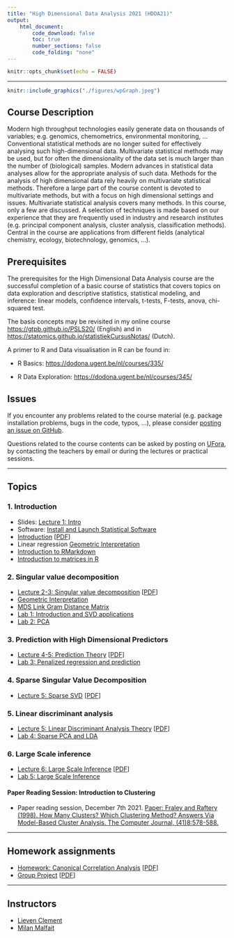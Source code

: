 ```yaml
---
title: "High Dimensional Data Analysis 2021 (HDDA21)"
output:
    html_document:
        code_download: false
        toc: true
        number_sections: false
        code_folding: "none"
---
```


```r
knitr::opts_chunk$set(echo = FALSE)
```

***

```r
knitr::include_graphics("./figures/wpGraph.jpeg")
```


## Course Description

Modern high throughput technologies easily generate data on thousands of variables; e.g. genomics, chemometrics, environmental monitoring, ... Conventional statistical methods are no longer suited for effectively analysing such high-dimensional data. Multivariate statistical methods may be used, but for often the dimensionality of the data set is much larger than the number of (biological) samples. Modern advances in statistical data analyses allow for the appropriate analysis of such data.  Methods for the analysis of high dimensional data rely heavily on multivariate statistical methods. Therefore a large part of the course content is devoted to multivariate methods, but with a focus on high dimensional settings and issues.  Multivariate statistical analysis covers many methods. In this course, only a few are discussed. A selection of techniques is made based on our experience that they are frequently used in industry and research institutes (e.g. principal component analysis, cluster analysis, classification methods). Central in the course are applications from different fields (analytical chemistry, ecology, biotechnology, genomics, …).

## Prerequisites

The prerequisites for the High Dimensional Data Analysis course are the successful completion of a basic course of statistics that covers topics on data exploration and descriptive statistics, statistical modeling, and inference: linear models, confidence intervals, t-tests, F-tests, anova, chi-squared test.

The basis concepts may be revisited in my online course <https://gtpb.github.io/PSLS20/> (English) and in <https://statomics.github.io/statistiekCursusNotas/> (Dutch).

A primer to R and Data visualisation  in R can be found in:

- R Basics: <https://dodona.ugent.be/nl/courses/335/>

- R Data Exploration: <https://dodona.ugent.be/nl/courses/345/>

## Issues

If you encounter any problems related to the course material (e.g. package installation problems, bugs in the code, typos, ...), please consider [posting an issue on GitHub](https://github.com/statOmics/HDDA21/issues).

Questions related to the course contents can be asked by posting on
[UFora](https://ufora.ugent.be/d2l/home/444226), by contacting the teachers by
email or during the lectures or practical sessions.

---

## Topics

### 1. Introduction

  - Slides: [Lecture 1: Intro](./intro0.html)
  - Software: [Install and Launch Statistical Software](./software4stats.html)
  - [Introduction](./intro.html) [[PDF](./intro.pdf)]
  - Linear regression [Geometric Interpretation](./lsGeometricInterpretation.html)
  - [Introduction to RMarkdown](./Introduction-RMarkdown.html)
  - [Introduction to matrices in R](./Introduction-Matrices-R.html)

### 2. Singular value decomposition

  - [Lecture 2-3: Singular value decomposition](./svd.html) [[PDF](./svd.pdf)]
  - [Geometric Interpretation](./svdGeometricInterpretation.html)
  - [MDS Link Gram Distance Matrix](./MDS_linkGramDistanceMatrix.html)
  - [Lab 1: Introduction and SVD applications](./Lab1-Intro-SVD.html)
  - [Lab 2: PCA](./Lab2-PCA.html)

### 3. Prediction with High Dimensional Predictors

  - [Lecture 4-5: Prediction Theory](./prediction.html) [[PDF](./prediction.pdf)]
  - [Lab 3: Penalized regression and prediction](./Lab3-Penalized-Regression.html)

### 4. Sparse Singular Value Decomposition

  - [Lecture 5: Sparse SVD](./sparseSvd.html) [[PDF](./sparseSvd.pdf)]

### 5. Linear discriminant analysis

  - [Lecture 5: Linear Discriminant Analysis Theory](./lda.html) [[PDF](./lda.pdf)]
  - [Lab 4: Sparse PCA and LDA](./Lab4-Sparse-PCA-LDA.html)

### 6. Large Scale inference

  - [Lecture 6: Large Scale Inference](./lsi.html) [[PDF](./lsi.pdf)]
  - [Lab 5: Large Scale Inference](./Lab5-Large-Scale-Inference.html)

<!-- ### Paper reading Sessions -->

#### Paper Reading Session: Introduction to Clustering

  - Paper reading session, December 7th 2021. [Paper: Fraley and Raftery (1998). How Many Clusters? Which Clustering Method? Answers Via Model-Based Cluster Analysis. The Computer Journal, (41)8:578-588.](https://sites.stat.washington.edu/people/raftery/Research/PDF/fraley1998.pdf)

---

## Homework assignments

- [Homework: Canonical Correlation Analysis](./HW-CCA.html) [[PDF](./HW-CCA.pdf)]
- [Group Project](./Project.html) [[PDF](./Project.pdf)]

---

## Instructors

- [Lieven Clement](./instructors.html)
- [Milan Malfait](./instructors.html)
